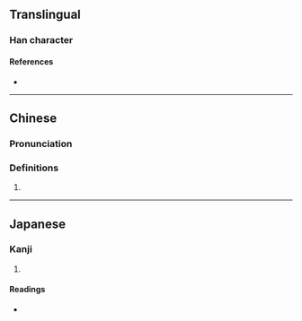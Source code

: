 {{character info}}
==Translingual==

===Han character===
{{Han char|rn=85|rad=水|as=17|sn=20|four=36144|canj=EBCV|ids=⿰氵嬰}}

====References====
* {{Han ref|kx=0661.020|dkj=18695|dj=1070.250|hdz=31788.040|uh=7034|ud=28724|bh=F45F|bd=62559}}

----

==Chinese==
{{zh-forms}}

===Pronunciation===
{{zh-pron
|m=yīng,yǐng,yìng
|c=jing1,jing2
|w=1in
|mc=y
|oc=y
|ma=
|cat=
}}

===Definitions===
{{zh-hanzi}}

# {{rfdef|zh}}

----

==Japanese==

===Kanji===
{{ja-kanji|grade=|rs=水17}}

# {{rfdef|ja|sort=水17}}

====Readings====
* {{ja-readings|on=[[えい]] (ei), [[よう]] (yō)|kun=[[ふかい]] (fukai)}}